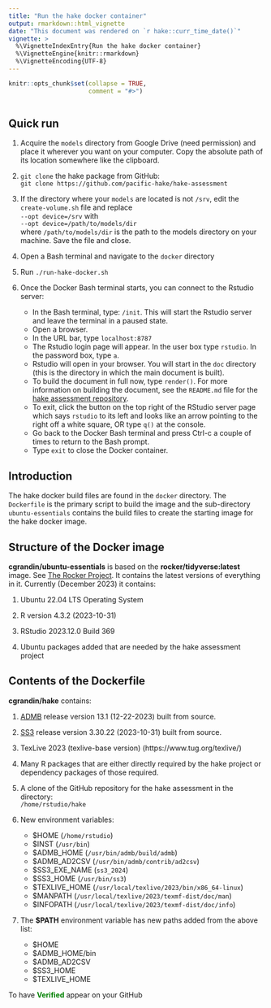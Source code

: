```yaml
---
title: "Run the hake docker container"
output: rmarkdown::html_vignette
date: "This document was rendered on `r hake::curr_time_date()`"
vignette: >
  %\VignetteIndexEntry{Run the hake docker container}
  %\VignetteEngine{knitr::rmarkdown}
  %\VignetteEncoding{UTF-8}
---
```


```r
knitr::opts_chunk$set(collapse = TRUE,
                      comment = "#>")
```

```r
```

## Quick run

1. Acquire the `models` directory from Google Drive (need permission) and
   place it wherever you want on your computer. Copy the absolute path of
   its location somewhere like the clipboard.

1. `git clone` the hake package from GitHub: \
   `git clone https://github.com/pacific-hake/hake-assessment`

1. If the directory where your `models` are located is not `/srv`, edit the
   `create-volume.sh` file and replace \
   `--opt device=/srv` with \
   `--opt device=/path/to/models/dir` \
   where `/path/to/models/dir` is the path to the models directory on
   your machine. Save the file and close.

1. Open a Bash terminal and navigate to the `docker` directory

1. Run `./run-hake-docker.sh`

1. Once the Docker Bash terminal starts, you can connect to the Rstudio server:

   - In the Bash terminal, type: `/init`. This will start the Rstudio server
     and leave the terminal in a paused state.
   - Open a browser.
   - In the URL bar, type `localhost:8787`
   - The Rstudio login page will appear. In the user box type `rstudio`. In
     the password box, type `a`.
   - Rstudio will open in your browser. You will start in the `doc` directory
     (this is the directory in which the main document is built).
   - To build the document in full now, type `render()`. For more information
     on building the document, see the `README.md` file for the [hake
     assessment repository](https://github.com/pacific-hake/hake-assessment).
   - To exit, click the button on the top right of the RStudio server page
     which says `rstudio` to its left and looks like an arrow pointing to
     the right off a white square, OR type `q()` at the console.
   - Go back to the Docker Bash terminal and press Ctrl-c a couple of times
     to return to the Bash prompt.
   - Type `exit` to close the Docker container.

## Introduction

The hake docker build files are found in the `docker` directory. The
`Dockerfile` is the primary script to build the image and the sub-directory
`ubuntu-essentials` contains the build files to create the starting image for
the hake docker image.

## Structure of the Docker image
**cgrandin/ubuntu-essentials** is based on the **rocker/tidyverse:latest**
image. See [The Rocker Project](https://rocker-project.org/). It contains
the latest versions of everything in it. Currently (December 2023) it
contains: \

1. Ubuntu 22.04 LTS Operating System

1. R version 4.3.2 (2023-10-31)

1. RStudio 2023.12.0 Build 369

1. Ubuntu packages added that are needed by the hake assessment project

## Contents of the **Dockerfile**

**cgrandin/hake** contains: \

1. [ADMB](https://github.com/admb-project/admb) release version 13.1
   (12-22-2023) built from source.
   
1. [SS3](https://github.com/nmfs-ost/ss3-source-code) release version 3.30.22
   (2023-10-31) built from source.
   
1. TexLive 2023 (texlive-base version) (https://www.tug.org/texlive/)

1. Many R packages that are either directly required by the hake project or
   dependency packages of those required.

1. A clone of the GitHub repository for the hake assessment in the directory: \
   `/home/rstudio/hake`
   
1. New environment variables:
   - $HOME (`/home/rstudio`)
   - $INST (`/usr/bin`)
   - $ADMB_HOME (`/usr/bin/admb/build/admb`)
   - $ADMB_AD2CSV (`/usr/bin/admb/contrib/ad2csv`)
   - $SS3_EXE_NAME (`ss3_2024`)
   - $SS3_HOME (`/usr/bin/ss3`)
   - $TEXLIVE_HOME (`/usr/local/texlive/2023/bin/x86_64-linux`)
   - $MANPATH (`/usr/local/texlive/2023/texmf-dist/doc/man`)
   - $INFOPATH (`/usr/local/texlive/2023/texmf-dist/doc/info`)

1. The **$PATH** environment variable has new paths added from the above list:
   - $HOME
   - $ADMB_HOME/bin
   - $ADMB_AD2CSV
   - $SS3_HOME
   - $TEXLIVE_HOME



To have **<span style="color:green;">Verified</span>** appear on your GitHub

